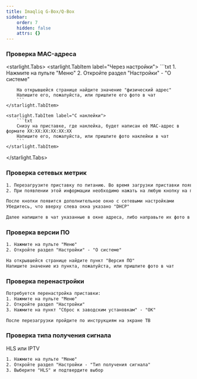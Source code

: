 ```yaml
---
title: Imaqliq G-Box/Q-Box
sidebar:
    order: 7
    hidden: false
    attrs: {}
---
```


### Проверка MAC-адреса

<starlight.Tabs>
    <starlight.TabItem label="Через настройки">
        ```txt
        1. Нажмите на пульте "Меню"
        2. Откройте раздел "Настройки" - "О системе"

        На открывшейся странице найдите значение "физический адрес"
        Напишите его, пожалуйста, или пришлите его фото в чат
        ```
    </starlight.TabItem>

    <starlight.TabItem label="С наклейки">
        ```txt
        Снизу на приставке, где наклейка, будет написан её MAC-адрес в формате XX:XX:XX:XX:XX:XX
        Напишите его, пожалуйста, или пришлите фото наклейки в чат
        ```
    </starlight.TabItem>
</starlight.Tabs>

### Проверка сетевых метрик

```txt
1. Перезагрузите приставку по питанию. Во время загрузки приставки появится информация о IP адресах в левом нижнем углу
2. При появлении этой информации необходимо нажать на любую кнопку на пульте от приставки

После кнопки появится дополнительное окно с сетевыми настройками
Убедитесь, что вверху слева окна указано "DHCP"

Далее напишите в чат указанные в окне адреса, либо направьте их фото в чат
```

### Проверка версии ПО
```txt
1. Нажмите на пульте "Меню"
2. Откройте раздел "Настройки" - "О системе"

На открывшейся странице найдите пункт "Версия ПО"
Напишите значение из пункта, пожалуйста, или пришлите фото в чат
```

### Проверка перенастройки
```txt
Потребуется перенастройка приставки:
1. Нажмите на пульте "Меню"
2. Откройте раздел "Настройки"
3. Нажмите на пункт "Сброс к заводским установкам" - "ОК"

После перезагрузки пройдите по инструкциям на экране ТВ
```

### Проверка типа получения сигнала

HLS или IPTV

```txt
1. Нажмите на пульте "Меню"
2. Откройте раздел "Настройки - "Тип получения сигнала"
3. Выберите "HLS" и подтвердите выбор
```
